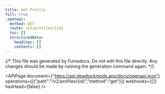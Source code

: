 ---
title: Get Profile
full: true
_openapi:
  method: GET
  route: /v2/profiles/{id}
  toc: []
  structuredData:
    headings: []
    contents: []
---

{/* This file was generated by Fumadocs. Do not edit this file directly. Any changes should be made by running the generation command again. */}

<APIPage document={"https://api.deadlockmods.app/docs/openapi.json"} operations={[{"path":"/v2/profiles/{id}","method":"get"}]} webhooks={[]} hasHead={false} />